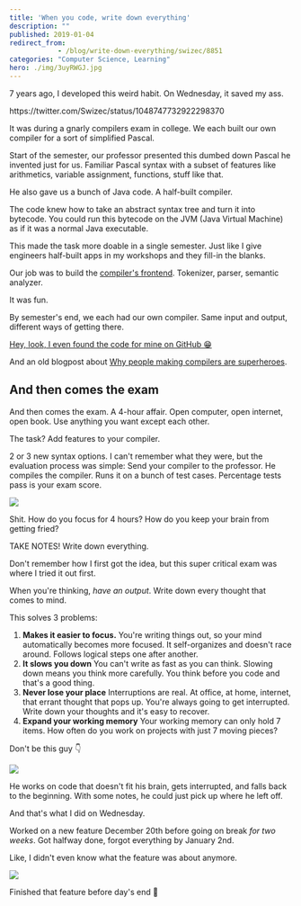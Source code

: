 ```yaml
---
title: 'When you code, write down everything'
description: ""
published: 2019-01-04
redirect_from: 
            - /blog/write-down-everything/swizec/8851
categories: "Computer Science, Learning"
hero: ./img/3uyRWGJ.jpg
---
```

7 years ago, I developed this weird habit. On Wednesday, it saved my ass.



https&#x3A;//twitter.com/Swizec/status/1048747732922298370



It was during a gnarly compilers exam in college. We each built our own compiler for a sort of simplified Pascal.



Start of the semester, our professor presented this dumbed down Pascal he invented just for us. Familiar Pascal syntax with a subset of features like arithmetics, variable assignment, functions, stuff like that.



He also gave us a bunch of Java code. A half-built compiler.



The code knew how to take an abstract syntax tree and turn it into bytecode. You could run this bytecode on the JVM (Java Virtual Machine) as if it was a normal Java executable.



This made the task more doable in a single semester. Just like I give engineers half-built apps in my workshops and they fill-in the blanks.



Our job was to build the [compiler's frontend](https://en.wikipedia.org/wiki/Compiler#Front_end). Tokenizer, parser, semantic analyzer.



It was fun.



By semester's end, we each had our own compiler. Same input and output, different ways of getting there.



[Hey, look, I even found the code for mine on GitHub 😁](https://github.com/Swizec/compilers-homework)



And an old blogpost about [Why people making compilers are superheroes](https://swizec.com/blog/why-people-making-compilers-are-superheroes/swizec/4616).



## And then comes the exam



And then comes the exam. A 4-hour affair. Open computer, open internet, open book. Use anything you want except each other.



The task? Add features to your compiler.



2 or 3 new syntax options. I can't remember what they were, but the evaluation process was simple: Send your compiler to the professor. He compiles the compiler. Runs it on a bunch of test cases. Percentage tests pass is your exam score.



![](./img/media-3oFzm0o2jMKftsaBoc-giphy.gif)



Shit. How do you focus for 4 hours? How do you keep your brain from getting fried?



TAKE NOTES! Write down everything.



Don't remember how I first got the idea, but this super critical exam was where I tried it out first.



When you're thinking, _have an output_. Write down every thought that comes to mind.



This solves 3 problems:



1. **Makes it easier to focus.** You're writing things out, so your mind automatically becomes more focused. It self-organizes and doesn't race around. Follows logical steps one after another.
2. **It slows you down** You can't write as fast as you can think. Slowing down means you think more carefully. You think before you code and that's a good thing.
3. **Never lose your place** Interruptions are real. At office, at home, internet, that errant thought that pops up. You're always going to get interrupted. Write down your thoughts and it's easy to recover.
4. **Expand your working memory** Your working memory can only hold 7 items. How often do you work on projects with just 7 moving pieces?



Don't be this guy 👇



![](./img/3uyRWGJ.jpg)



He works on code that doesn't fit his brain, gets interrupted, and falls back to the beginning. With some notes, he could just pick up where he left off.



And that's what I did on Wednesday.



Worked on a new feature December 20th before going on break _for two weeks_. Got halfway done, forgot everything by January 2nd.



Like, I didn't even know what the feature was about anymore.



![](./img/blog-wp-content-uploads-2019-01-Photo_Jan_04_7_51_16_AM-e1546621167625-1024x768.jpg)



Finished that feature before day's end 🤘